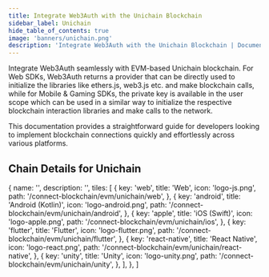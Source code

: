 ```yaml
---
title: Integrate Web3Auth with the Unichain Blockchain
sidebar_label: Unichain
hide_table_of_contents: true
image: 'banners/unichain.png'
description: 'Integrate Web3Auth with the Unichain Blockchain | Documentation - Web3Auth'
---
```



<SEO
  title="Integrate Web3Auth with the Unichain Blockchain"
  description="Integrate Web3Auth with the Unichain Blockchain | Documentation - Web3Auth"
  image="https://web3auth.io/docs/banners/unichain.png"
  slug="/embedded-wallets/connect-blockchain/evm/unichain"
/>

Integrate Web3Auth seamlessly with EVM-based Unichain blockchain. For Web SDKs, Web3Auth returns a provider that can be directly used to initialize the libraries like ethers.js, web3.js etc. and make blockchain calls, while for Mobile & Gaming SDKs, the private key is available in the user scope which can be used in a similar way to initialize the respective blockchain interaction libraries and make calls to the network.

This documentation provides a straightforward guide for developers looking to implement blockchain connections quickly and effortlessly across various platforms.

## Chain Details for Unichain

<ChainDetailsUnichain />

  {
    name: '',
    description: '',
    tiles: [
      {
        key: 'web',
        title: 'Web',
        icon: 'logo-js.png',
        path: '/connect-blockchain/evm/unichain/web',
      },
      {
        key: 'android',
        title: 'Android (Kotlin)',
        icon: 'logo-android.png',
        path: '/connect-blockchain/evm/unichain/android',
      },
      {
        key: 'apple',
        title: 'iOS (Swift)',
        icon: 'logo-apple.png',
        path: '/connect-blockchain/evm/unichain/ios',
      },
      {
        key: 'flutter',
        title: 'Flutter',
        icon: 'logo-flutter.png',
        path: '/connect-blockchain/evm/unichain/flutter',
      },
      {
        key: 'react-native',
        title: 'React Native',
        icon: 'logo-react.png',
        path: '/connect-blockchain/evm/unichain/react-native',
      },
      {
        key: 'unity',
        title: 'Unity',
        icon: 'logo-unity.png',
        path: '/connect-blockchain/evm/unichain/unity',
      },
    ],
  },
]

<Tiles tileGroups={Unichain} />
